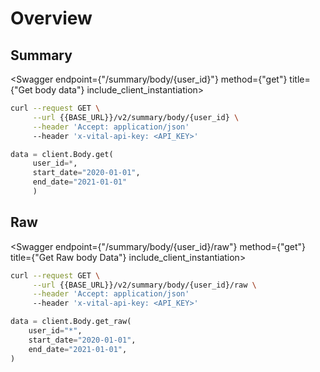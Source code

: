 
# Overview

## Summary

<Swagger endpoint={"/summary/body/{user_id}"} method={"get"} title={"Get body data"} include_client_instantiation>

```bash
curl --request GET \
     --url {{BASE_URL}}/v2/summary/body/{user_id} \
     --header 'Accept: application/json'
     --header 'x-vital-api-key: <API_KEY>'
```

```python
data = client.Body.get(
     user_id=*,
     start_date="2020-01-01",
     end_date="2021-01-01"
     )
```

</Swagger>

## Raw

<Swagger endpoint={"/summary/body/{user_id}/raw"} method={"get"} title={"Get Raw body Data"} include_client_instantiation>

```bash
curl --request GET \
     --url {{BASE_URL}}/v2/summary/body/{user_id}/raw \
     --header 'Accept: application/json'
     --header 'x-vital-api-key: <API_KEY>'
```

```python
data = client.Body.get_raw(
    user_id="*",
    start_date="2020-01-01",
    end_date="2021-01-01",
)
```

</Swagger>
